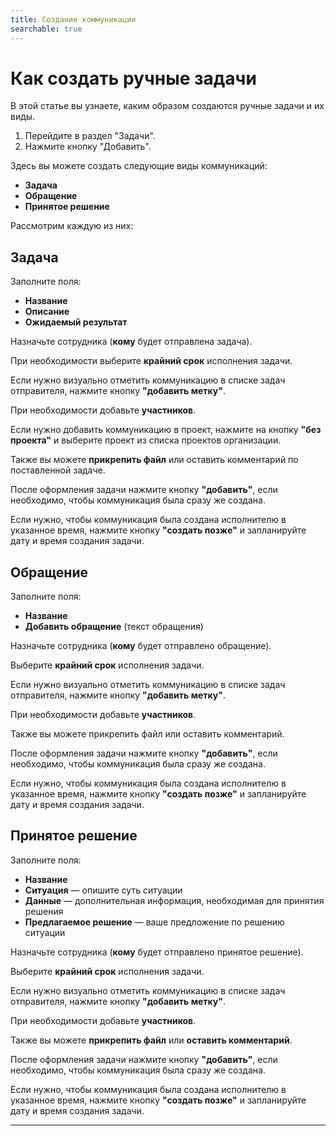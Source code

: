 ```yaml
---
title: Создание коммуникации
searchable: true
---
```


# Как создать ручные задачи

В этой статье вы узнаете, каким образом создаются ручные задачи и их виды.

1. Перейдите в раздел "Задачи".
2. Нажмите кнопку "Добавить".



Здесь вы можете создать следующие виды коммуникаций:

- **Задача**
- **Обращение**
- **Принятое решение**



Рассмотрим каждую из них:

## Задача

Заполните поля:

- **Название**
- **Описание**
- **Ожидаемый результат**



Назначьте сотрудника (**кому** будет отправлена задача).



При необходимости выберите **крайний срок** исполнения задачи.



Если нужно визуально отметить коммуникацию в списке задач отправителя, нажмите кнопку **"добавить метку"**.



При необходимости добавьте **участников**.

Если нужно добавить коммуникацию в проект, нажмите на кнопку **"без проекта"** и выберите проект из списка проектов организации.



Также вы можете **прикрепить файл** или оставить комментарий по поставленной задаче.



После оформления задачи нажмите кнопку **"добавить"**, если необходимо, чтобы коммуникация была сразу же создана.



Если нужно, чтобы коммуникация была создана исполнителю в указанное время, нажмите кнопку **"создать позже"** и запланируйте дату и время создания задачи.



## Обращение

Заполните поля:

- **Название**
- **Добавить обращение** (текст обращения)

Назначьте сотрудника (**кому** будет отправлено обращение).

Выберите **крайний срок** исполнения задачи.

Если нужно визуально отметить коммуникацию в списке задач отправителя, нажмите кнопку **"добавить метку"**.

При необходимости добавьте **участников**.

Также вы можете прикрепить файл или оставить комментарий.

После оформления задачи нажмите кнопку **"добавить"**, если необходимо, чтобы коммуникация была сразу же создана.

Если нужно, чтобы коммуникация была создана исполнителю в указанное время, нажмите кнопку **"создать позже"** и запланируйте дату и время создания задачи.

## Принятое решение

Заполните поля:

- **Название**
- **Ситуация** — опишите суть ситуации
- **Данные** — дополнительная информация, необходимая для принятия решения
- **Предлагаемое решение** — ваше предложение по решению ситуации

Назначьте сотрудника (**кому** будет отправлено принятое решение).

Выберите **крайний срок** исполнения задачи.

Если нужно визуально отметить коммуникацию в списке задач отправителя, нажмите кнопку **"добавить метку"**.

При необходимости добавьте **участников**.

Также вы можете **прикрепить файл** или **оставить комментарий**.

После оформления задачи нажмите кнопку **"добавить"**, если необходимо, чтобы коммуникация была сразу же создана.

Если нужно, чтобы коммуникация была создана исполнителю в указанное время, нажмите кнопку **"создать позже"** и запланируйте дату и время создания задачи.

---


